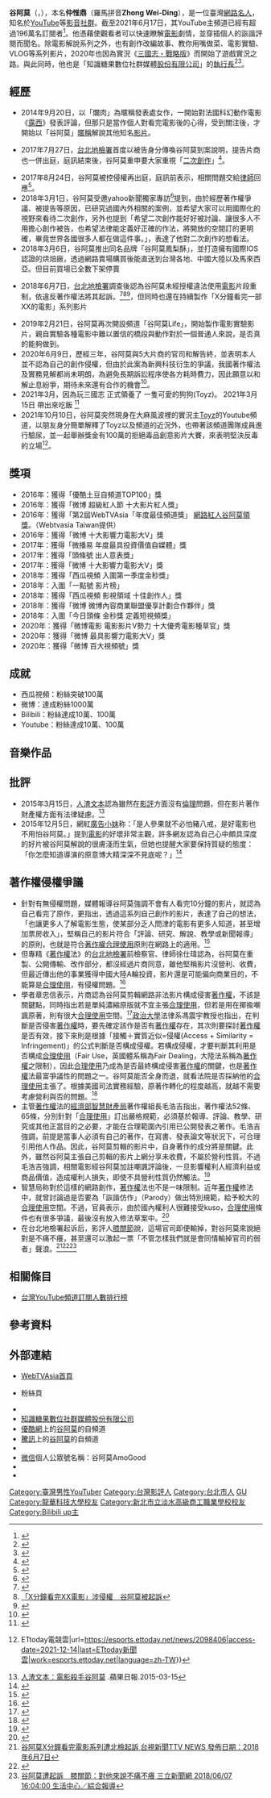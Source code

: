 {{Refimprove|time=2019-05-19T05:45:46+00:00}}
{{評論}}
{{TA
|G1=IT
|G2=Movie
|1=zh-hk:LUCY：超能煞姬;zh-tw:露西;zh-cn:超體;
|2=zh-hant:皮諾丘;zh-hans:匹諾曹;zh-hk:愛上Pinocchio;zh-mo:愛上Pinocchio;zh-sg:愛上Pinocchio;
}}
{{Infobox person
| 性別 = 男
| 居住地 = {{TWN}}[[臺北市|臺北市]]
| 國籍 = {{ROC}}
| 姓名 = 谷阿莫
| 類型 = 
| 羅馬拼音 = Goo A-mo、Zhong Wei-Ding
| 本名 = 仲惟鼎
| 英文名 = AmoGood
| 出生名 = 仲惟鼎
| 出生日期 = {{birth date and age|1986|1|1}}
| 出生地點 = {{TWN}}[[臺北市|臺北市]]
| 圖片 = 谷阿莫《妖豔賤貨》MV花絮.png
| 職業 = [[YouTuber|YouTuber]]
| 語言 = [[中華民國國語|漢語]]
| 教育程度 = [[龍華科技大學|龍華科技大學]]資訊網路工程系[[學士|學士]]
| 活躍時期 = 2014年—
| 知名原因 = 將好幾部總時數長達數個小時的系列[[電影|電影]]或[[電視劇|電視劇]]，利用2至20分鐘以[[幽默|幽默]]式個人風格評論。
| 頭銜 = 
| 配偶 = 
| 子女 = 
| 父母 = 
| 親屬 = 
| 獲獎 = [[WebTVAsia_Awards|WebTVAsia Awards]]<br>[[超級紅人節|超級紅人節]]<br>[[2016.2017微博十大影響力|2016.2017微博十大影響力]]<br>[[2016優酷土豆自頻道TOP100|2016優酷土豆自頻道TOP100]]<br>[[2016韓國頒獎典禮優質頻道|2016韓國頒獎典禮優質頻道]]<br>[[2016頭條號出人意表|2016頭條號出人意表]]<br>[[2017今日頭條金秒獎入圍|2017今日頭條金秒獎入圍]]<br>[[微播易年度最具投資價值自媒體|微播易年度最具投資價值自媒體]]|
| 學歷 = [[淡水高級商工職業學校—資訊科|淡水高級商工職業學校—資訊科]]<br>[[龍華科技大學|龍華科技大學]]
| module = {{Infobox YouTube personality
|embed = yes
| name                 = 
| nationality          = {{ROC}}
| occupation           = [[YouTuber|YouTuber]]
| custom_name          = amogood
| channel_display_name = 主頻道【谷阿莫】
| years_active         = 2016年至今
| subscribers          = 200萬
| subscriber_date      = 2022年5月25日
| views                = 930,176,907次
| view_date            = 2022年6月4日
| silver_button        = yes
| silver_year          =
| gold_button          = yes
| gold_year            =
}}
}}
{{Infobox Company 
| company_name         = 知識糖果數位社群媒體股份有限公司
| company_name_en      = 
| company_logo         = 
| company_type         = [[股份有限公司|股份有限公司]]
| company_slogan       = 
| traded_as            = 
| foundation           = {{start date and age|2013}}
| location             = {{ROC}}[[臺北市|臺北市]][[中山區_(臺北市)|中山區]][[南京東路|南京東路]]二段172號7樓  
| area_served          = [[台灣|台灣]]
| local_code_name              = TW
| local_code              = 54048847
| key_people           = [[董事長|董事長]]：仲惟鼎 
| industry             = 資訊軟體服務業
| products             = 
| assets               = [[新臺幣|新臺幣]]5,000,000元 
| capital              = 新臺幣3,210,000
元
| revenue              = 
| operating_income     = 
| profit               = 
| market_value         =
| num_employees        = 
| P/E ratio            =
| earnings_per_share   =
| Net_asset_value      =
| accounting_period    = 
| parent               = 
| divisions            = 
| major_shareholder    = 
| subsid               = 
| homepage             = 
| footnotes            =  
}}
'''谷阿莫'''（{{bd|1986年|1月1日}}，{{lang-en|'''AmoGood'''}}），本名'''仲惟鼎'''（羅馬拼音'''Zhong Wei-Ding'''），是一位臺灣[[網路名人|網路名人]]，知名於[[YouTube|YouTube]]等[[影音|影音]][[社群|社群]]。截至2021年6月17日，其YouTube主頻道已經有超過196萬名訂閱者<ref>{{cite web|title=主頻道【谷阿莫】|url=https://www.youtube.com/channel/UC6IMF6xi_MZ3jA1wRlPQDLA|publisher=YouTube|accessdate=2017-04-30|archive-date=2017-05-17|archive-url=https://web.archive.org/web/20170517175414/https://www.youtube.com/channel/UC6IMF6xi_MZ3jA1wRlPQDLA|dead-url=no}}</ref>。他憑藉使觀看者可以快速瞭解[[電影|電影]]劇情，並穿插個人的詼諧評閱而聞名。除電影解說系列之外，也有創作改編故事、教你用嘴做菜、電影實驗、VLOG等系列影片，2020年也因為實況《[[三國志系列|三國志・戰略版]]》而開始了遊戲實況之路。與此同時，他也是「知識糖果數位社群媒體[[股份有限公司|股份有限公司]]」的[[執行長|執行長]]<ref>{{cite news |author=陳暉 |title=月薪5萬鏟貓屎　最狂執行長竟是他 |url=http://www.appledaily.com.tw/realtimenews/article/new/20161201/1001838/ |publisher=[[蘋果日報_(台灣)|台灣蘋果日報]] |date=2016-12-01 |accessdate=2016-12-01 |archive-date=2016-12-02 |archive-url=https://web.archive.org/web/20161202170713/http://www.appledaily.com.tw/realtimenews/article/new/20161201/1001838/ |dead-url=no }}</ref><ref>{{cite news |author=陳暉 |title=月薪5萬鏟貓屎、幫練功　當他助理工作94狂 |url=http://www.appledaily.com.tw/realtimenews/article/new/20161201/1001781/ |publisher=[[蘋果日報_(台灣)|台灣蘋果日報]] |date=2016-12-01 |accessdate=2016-12-01 |archive-date=2016-12-02 |archive-url=https://web.archive.org/web/20161202170925/http://www.appledaily.com.tw/realtimenews/article/new/20161201/1001781/ |dead-url=no }}</ref>。

== 經歷 ==
*2014年9月20日，以「爛肉」為暱稱發表處女作，一開始對法國科幻動作電影《[[露西_(電影)|露西]]》發表評論，但那只是當作個人對看完電影後的心得，受到關注後，才開始以「谷阿莫」[[暱稱|暱稱]]解說其他知名[[视频|影片]]。

*2017年7月27日，[[台北地檢署|台北地檢署]]首度以被告身分傳喚谷阿莫到案說明，提告片商也一併出庭，庭訊結束後，谷阿莫重申要大家重視「[[二次創作|二次創作]]」<ref>{{Cite news|author=呂志明、吳珮如|url=http://www.appledaily.com.tw/realtimenews/article/new/20170727/1169674/|title=谷阿莫挨告首出庭　面對這問題卻龜縮|newspaper=蘋果日報|date=2017-07-27|accessdate=2017-09-14|language=zh-TW|archive-date=2017-09-14|archive-url=https://web.archive.org/web/20170914172256/http://www.appledaily.com.tw/realtimenews/article/new/20170727/1169674/|dead-url=no}}</ref>。

*2017年8月24日，谷阿莫被控侵權再出庭，庭訊前表示，相關問題交給[[律師|律師]]回應<ref>{{Cite news|url=https://udn.com/news/story/7321/2661742|title=網路紅人谷阿莫被控侵權再出庭|author=張宏業|newspaper=聯合新聞網|date=2017-08-24|accessdate=2017-09-14|archive-date=2017-09-14|archive-url=https://web.archive.org/web/20170914125553/https://udn.com/news/story/7321/2661742|dead-url=no}}</ref>。
*2018年3月1日，谷阿莫受邀yahoo新聞獨家專訪<ref>{{Cite web|title=【獨家專訪】谷阿莫首談創業路：敢做你就贏80%的人！|url=https://tw.news.yahoo.com/%E3%80%90%E4%BA%BA%E7%89%A9%E5%B0%88%E8%A8%AA%E3%80%91%E8%B0%B7%E9%98%BF%E8%8E%AB%E9%A6%96%E8%AB%87%E5%89%B5%E6%A5%AD%E8%B7%AF%EF%BC%9A%E6%95%A2%E5%81%9A%E4%BD%A0%E5%B0%B1%E8%B4%8F80%E7%9A%84%E4%BA%BA-061154485.html|access-date=2021-12-14|work=tw.news.yahoo.com|language=zh-TW}}</ref>提到，由於經歷著作權爭議、被提告等原因，已研究過國內外相關的案例，並希望大家可以用國際化的視野來看待二次創作，另外也提到「希望二次創作能好好被討論、讓很多人不用擔心創作被告，也希望法律能定義好正確的作法，將開放的空間訂的更明確，畢竟世界各國很多人都在做這件事。」，表達了他對二次創作的想看法。
*2018年3月6日，谷阿莫推出同名品牌「谷阿莫鳳梨酥」，並打造擁有國際IOS認證的烘焙廠，透過網路賣場購買後能直送到台灣各地、中國大陸以及馬來西亞。但目前買場已全數下架停賣

*2018年6月7日，[[台北地檢署|台北地檢署]]調查後認為谷阿莫未經授權違法使用[[電影|電影]]片段重制，依違反著作權法將其起訴。<ref>{{Cite web |url=http://news.ltn.com.tw/news/society/breakingnews/2450504 |title=檢認定網紅谷阿莫涉侵權《屍速列車》等13部片 |accessdate=2018-06-07 |archive-date=2018-06-08 |archive-url=https://web.archive.org/web/20180608155723/http://news.ltn.com.tw/news/society/breakingnews/2450504 |dead-url=no }}</ref><ref>[https://tw.appledaily.com/new/realtime/20180607/1368742/ 「X分鐘看完XX電影」涉侵權　谷阿莫被起訴]</ref><ref>{{Cite web |url=https://udn.com/news/story/7321/3184970 |title=「X分鐘看完一部XX的電影」 谷阿莫挨告侵權遭起訴 |accessdate=2018-06-07 |archive-date=2018-06-12 |archive-url=https://web.archive.org/web/20180612151003/https://udn.com/news/story/7321/3184970 |dead-url=no }}</ref>，但同時也還在持續製作「X分鐘看完一部XX的電影」系列影片

*2019年2月21日，谷阿莫再次開設頻道「谷阿莫Life」，開始製作電影實驗影片，親自實驗各種電影中難以置信的橋段與動作對於一個普通人來說，是否真的能夠做到。
*2020年6月9日，歷經三年，谷阿莫與5大片商的官司和解告終，並表明本人並不認為自己的創作侵權，但由於此案為新興科技衍生的爭議，我國著作權法及實務見解都尚未明朗，為避免長期訴訟程序使各方耗時費力，因此願意以和解止息紛爭，期待未來還有合作的機會<ref>{{Cite web|title=【獨家】谷阿莫脫身！遭5大片商告侵權 賠百萬發聲明換撤告 ｜ 蘋果新聞網 ｜ 蘋果日報|url=https://tw.appledaily.com/local/20200609/ADM3YORS3MXHSVDHCYCMHN3FXM/|access-date=2021-12-14|date=2020-06-09|work=蘋果新聞網|language=zh-tw}}</ref>。 
*2021年3月，因為玩三國志 正式領養了 一隻可愛的狗狗(Toyz)。 2021年3月15日 帶出來吃飯 <ref>{{Citation|title=人均三千元的高檔牛排餐廳！竟然還有超正的可愛女僕服務？【美食公道伯】feat. 谷阿莫|url=https://www.youtube.com/watch?v=9Gv90MwaZ2E|accessdate=2022-02-21|language=zh-CN}}</ref>
*2021年10月10日，谷阿莫突然現身在大麻風波裡的實況主[[Toyz|Toyz]]的Youtube頻道，以朋友身分簡單解釋了Toyz以及頻道的近況外，也帶著該頻道團隊成員進行驗尿，並一起舉辦獎金有100萬的拒絕毒品創意影片大賽，來表明堅決反毒的立場<ref>{{Cite web|title=快訊／谷阿莫進軍Toyz頻道 帶經紀人、周周驗尿⋯將辦拒絕毒品大賽 {{!}} ETtoday電競雲|url=https://esports.ettoday.net/news/2098406|access-date=2021-12-14|last=ETtoday新聞雲|work=esports.ettoday.net|language=zh-TW}}</ref>。

== 獎項 ==
* 2016年：獲得「優酷土豆自頻道TOP100」獎
* 2016年：獲得「微博 超級紅人節 十大影片紅人獎」	
* 2016年：獲得「第2屆WebTVAsia「年度最佳頻道獎」	[https://www.epochtimes.com/b5/16/11/29/n8537672.htm 網路紅人谷阿莫領獎]。（Webtvasia Taiwan提供）
* 2016年：獲得「微博 十大影響力電影大V」獎
* 2017年：獲得「微播易 年度最具投資價值自媒體」獎	
* 2017年：獲得「頭條號 出人意表獎」
* 2017年：獲得「微博 十大影響力電影大V」獎		
* 2018年：獲得「西瓜視頻 入圍第一季度金秒獎」	
* 2018年：入圍「一點號 影片榜」	
* 2018年：獲得「西瓜視頻 影視領域 十佳創作人」獎
* 2018年：獲得「微博 微博內容商業聯盟優享計劃合作夥伴」獎
* 2018年：入圍「今日頭條 金秒獎 定義短視頻獎」
* 2020年：獲得「微博電影 電影影片V勢力 十大優秀電影種草官」獎
* 2020年：獲得「微博 最具影響力電影大V」獎	
* 2020年：獲得「微博 百大視頻號」獎

== 成就 ==
* 西瓜視頻：粉絲突破100萬
* 微博：達成粉絲1000萬
* Bilibili：粉絲達成10萬、100萬
* Youtube：粉絲達成10萬、100萬

==音樂作品==
{{Tracklist
| title1 = 妖豔賤貨<ref>[https://www.youtube.com/watch?v=Nnd2X7U6_Jk 谷阿莫 AmoGood【妖豔賤貨】Official MV]</ref>
| lyrics1 = 谷阿莫
| arranger1 = [[廖晉儀|廖晉儀]]LIAOBOY 
| producer1 = 詹子玥 
| longnote1 = 發行日期：2017年5月18日<br>音樂錄影帶特別演出：[[林雨葶|林雨葶]]
| length1 = 2:48
}}

== 批評 ==
*2015年3月15日，[[人渣文本|人渣文本]]認為雖然在[[影評|影評]]方面沒有[[倫理|倫理]]問題，但在影片著作財產權方面有法律疑慮。<ref>[http://www.appledaily.com.tw/realtimenews/article/new/20150315/574380/ 人渣文本：電影殺手谷阿莫] {{Wayback|url=http://www.appledaily.com.tw/realtimenews/article/new/20150315/574380/ |date=20160608163429 }}.蘋果日報.2015-03-15</ref>
*2015年12月5日，網紅[[廣告小妹|廣告小妹]]称：「是人參果就不必怕豬八戒，是好電影也不用怕谷阿莫。」提到[[電影|電影]]的好壞非常主觀，許多網友認為自己心中頗具深度的好片被谷阿莫解說的很膚淺而生氣，但她也提醒大家要保持質疑的態度：「你怎麼知道導演的原意博大精深深不見底呢？」<ref>{{cite news |title=谷阿莫毀電影？ 廣告小妹：就愛看他直播吃大便 |url=http://news.ltn.com.tw/news/life/breakingnews/1530776 |publisher=[[自由時報|自由時報]] |date=2015-12-05 |accessdate=2015-12-05 |archive-date=2015-12-06 |archive-url=https://web.archive.org/web/20151206131827/http://news.ltn.com.tw/news/life/breakingnews/1530776 |dead-url=no }}</ref>

== 著作權侵權爭議 ==
* 針對有無侵權問題，媒體報導谷阿莫強調不會有人看完10分鐘的影片，就認為自己看完了原作，更指出，透過這系列自己創作的影片，表達了自己的想法，「也讓更多人了解電影生態，使某部分乏人問津的電影有更多人知道，甚至增加票房收入」，堅稱自己的影片符合「評論、研究、解說、教學或新聞報導」的原則，也就是符合[[著作權|著作權]][[合理使用|合理使用]]原則在網路上的適用。<ref>{{Cite news|url=https://news.tvbs.com.tw/entertainment/722621|title=谷阿莫的逆襲！拍片強調：我符合「著作權合理使用」|last=何文君|newspaper=TVBS新聞網|date=2017-04-24|accessdate=2017-09-14|archive-date=2017-07-03|archive-url=https://web.archive.org/web/20170703145819/http://news.tvbs.com.tw/entertainment/722621|dead-url=no}}</ref>
* 但專精《[[著作權|著作權]]法》的[[臺灣臺北地方法院檢察署|台北地檢署]]前檢察官、律師徐仕瑋認為，谷阿莫在重製、公開傳輸、改作部分，都沒經過片商同意，雖他堅稱影片沒營利、收費，但最近傳出他的事業獲得中國大陸A輪投資，影片還是可能偏向商業目的，不能算是[[合理使用|合理使用]]，有侵權問題。<ref>{{Cite news|last=賴又嘉、孫友廉|url=http://www.appledaily.com.tw/realtimenews/article/new/20170425/1104928/|title=谷阿莫被啪啪打臉　著作權專家：擅自改作站不住腳|newspaper=蘋果日報|date=2017-04-25|accessdate=2017-09-14|language=zh-TW|archive-date=2017-09-14|archive-url=https://web.archive.org/web/20170914125637/http://www.appledaily.com.tw/realtimenews/article/new/20170425/1104928/|dead-url=no}}</ref>
* 學者章忠信表示，片商認為谷阿莫剪輯網路非法影片構成侵害[[著作權|著作權]]，不該是關鍵點，同時指出若是單純濃縮原版就不宜主張[[合理使用|合理使用]]，但若是用在揶揄嘲諷原著，則有很大[[合理使用|合理使用]]空間。<ref>{{Cite news|url=http://news.ltn.com.tw/news/life/breakingnews/2047280|title=谷阿莫涉侵權被告  著作權學者這樣看！|newspaper=自由時報電子報|date=2017-04-25|accessdate=2017-09-14|archive-date=2017-09-14|archive-url=https://web.archive.org/web/20170914125923/http://news.ltn.com.tw/news/life/breakingnews/2047280|dead-url=no}}</ref>[[國立政治大學|政治大學]]法律系馮震宇教授也指出，在判斷是否侵害[[著作權|著作權]]時，要先確定該作是否有[[著作權|著作權]]存在，其次則要探討[[著作權|著作權]]是否有效，接下來則是根據「接觸＋實質近似=侵權(Access + Similarity = Infringement)」的公式判斷是否構成侵權。若構成侵權，才要判斷其利用是否構成[[合理使用|合理使用]]（Fair Use，英國體系稱為Fair Dealing，大陸法系稱為[[著作權|著作權]]之限制），因此[[合理使用|合理使用]]乃成為是否最終構成侵害[[著作權|著作權]]的關鍵，也是[[著作權|著作權]]法最富爭議性的問題之一。谷阿莫能否全身而退，就看法院是否採納他的[[合理使用|合理使用]]主張了。根據美國司法實務經驗，原著作轉化的程度越高，就越不需要考慮營利與否的問題。<ref>{{Cite news|url=https://udn.com/news/story/6868/2505326|title=谷阿莫錯在哪？著作權大鬥法 合理使用有前提|last=馮震宇|newspaper=聯合新聞網|date=2017-06-06|accessdate=2017-09-14|archive-date=2017-09-14|archive-url=https://web.archive.org/web/20170914172154/https://udn.com/news/story/6868/2505326|dead-url=no}}</ref>
* 主管[[著作權|著作權]]法的[[經濟部智慧財產局|經濟部智慧財產局]]著作權組長毛浩吉指出，著作權法52條、65條，分別針對「[[合理使用|合理使用]]」訂出嚴格規範，必須基於報導、評論、教學、研究或其他正當目的之必要，才能在合理範圍內引用已公開發表之著作。毛浩吉強調，前提是當事人必須有自己的著作，在寫書、發表論文等狀況下，可合理引用他人作品。因此，谷阿莫剪輯的影片中，自身著作的成分將是關鍵。此外，雖然谷阿莫主張自己剪輯的影片上網分享未收費，不屬於營利性質。不過毛浩吉強調，相關電影經谷阿莫加註嘲諷評論後，一旦影響權利人經濟利益或商品價值，造成權利人損失，即使不具營利性質仍然觸法。<ref>{{Cite news|last=陳家蕙|url=https://www.nownews.com/news/20170425/2497208|title=谷阿莫拼接電影被告　智慧局這麼說|newspaper=NOWnews 今日新聞|date=2017-04-25|accessdate=2017-09-14|language=zh-TW|archive-date=2017-09-14|archive-url=https://web.archive.org/web/20170914125407/https://www.nownews.com/news/20170425/2497208|dead-url=no}}</ref>
* 智慧局称對於這樣的網路創作，[[著作權|著作權]]法也不是一味限制。近年[[著作權|著作權]]修法中，就曾討論過是否要為「詼諧仿作」（Parody）做出特別規範，給予較大的[[合理使用|合理使用]]空間。不過，官員表示，由於國內權利人很難接受kuso，[[合理使用|合理使用]]條件也有很多爭議，最後沒有放入修法草案中。<ref>{{Cite news|last=高詩琴|url=https://stars.udn.com/star/story/10090/2424787|title=谷阿莫侵權爭議 智慧局：算不算合理使用還有疑慮|newspaper=噓！星聞|date=2017-04-25|accessdate=2017-09-14|language=zh-TW|archive-date=2017-09-14|archive-url=https://web.archive.org/web/20170914125323/https://stars.udn.com/star/story/10090/2424787|dead-url=no}}</ref>
* 在台北地檢署起诉后，影評人[[膝關節_(人物)|膝關節]]說，這場官司即便輸掉，對谷阿莫來說絕對是不痛不癢，甚至還可以激起一票「不管怎樣我們就是會同情輸掉官司的弱者」聲浪。<ref>[https://www.youtube.com/watch?v=P1RURW0CzpQ 谷阿莫X分鐘看完電影系列遭北檢起訴 台視新聞TTV NEWS 發佈日期：2018年6月7日]</ref><ref>{{Cite web |url=http://www.cna.com.tw/news/firstnews/201806075003-1.aspx |title=谷阿莫挨告侵權 遭北檢起訴 發稿時間：2018/06/07 10:52最新更新：2018/06/07 10:59 （中央社記者王揚宇台北7日電） |accessdate=2018-06-07 |archive-date=2018-06-09 |archive-url=https://web.archive.org/web/20180609114407/http://www.cna.com.tw/news/firstnews/201806075003-1.aspx |dead-url=no }}</ref><ref>[https://www.setn.com/news.aspx?newsid=389349 谷阿莫遭起訴　膝關節：對他來說不痛不癢 三立新聞網 2018/06/07 16:04:00 生活中心／綜合報導]</ref>

== 相關條目 ==
* [[台灣YouTube頻道訂閱人數排行榜|台灣YouTube頻道訂閱人數排行榜]]

== 參考資料 ==
{{Reflist|2}}

==外部連結==
{{div col|2}}
* [http://webtvasia.com/ WebTVAsia首頁]{{Wayback|url=http://webtvasia.com/ |date=20161123082446 }}
* {{facebook|amogood|谷阿莫}}粉絲頁
* {{Sinaweibo|amogood|谷阿莫}}
* [https://www.kcandy.com.tw/ 知識糖果數位社群媒體股份有限公司]{{Wayback|url=https://www.kcandy.com.tw/ |date=20180612141710 }}
* [[優酷網|優酷網]]上的[http://i.youku.com/u/UMjkyNjI4NjM3Ng 谷阿莫]{{Wayback|url=http://i.youku.com/u/UMjkyNjI4NjM3Ng |date=20160509010358 }}的自頻道
* [[騰訊|騰訊]]上的[http://v.qq.com/vplus/amogood 谷阿莫]{{Wayback|url=http://v.qq.com/vplus/amogood |date=20160921071303 }}的自頻道
* {{Bilibili|user=8578857}}
* [[微信|微信]]個人公眾號名稱：谷阿莫AmoGood
* {{youtube|channel=UC6IMF6xi_MZ3jA1wRlPQDLA|主頻道【谷阿莫】}}
* {{youtube|channel=UCWI5T5awmyoUBw72aNcqadQ/featured|谷阿莫Life}}
{{div col end}}

{{DEFAULTSORT:Z}}
[[Category:臺灣男性YouTuber|Category:臺灣男性YouTuber]]
[[Category:台灣影評人|Category:台灣影評人]]
[[Category:台北市人|Category:台北市人]]
[[Category:仲姓|GU]]
[[Category:龍華科技大學校友|Category:龍華科技大學校友]]
[[Category:新北市立淡水高級商工職業學校校友|Category:新北市立淡水高級商工職業學校校友]]
[[Category:Bilibili_up主|Category:Bilibili up主]]